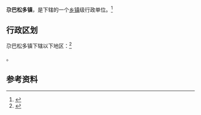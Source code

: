 {{中国乡级行政区|63/25/22/100/000}}

'''尕巴松多镇'''，是{{PRC admin/fullname|63/25/22/100/000|3}}下辖的一个[[乡镇|乡镇]]级行政单位。<ref>{{PRC admin/ref sgc|{{PRC admin/parent|63/25/22/100/000}}}}</ref>

== 行政区划 ==

尕巴松多镇下辖以下地区：<ref>{{PRC admin/ref sgc|63/25/22/100/000}}</ref>

{{PRC admin/children|63/25/22/100/000}}。

== 参考资料 ==

{{reflist}}

{{行政区划小作品}}
{{PRC admin/navcat|63/25/22/100/000}}